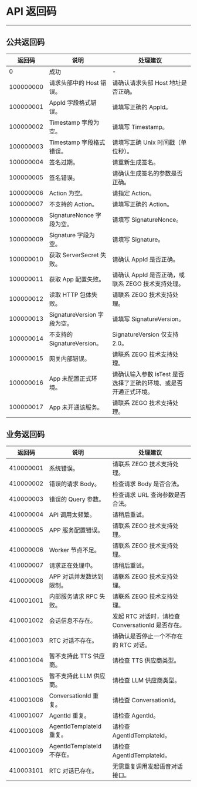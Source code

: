 # API 返回码

- - -

## 公共返回码

| 返回码 | 说明 | 处理建议 |
| --- | --- | --- |
| 0 | 成功 | - |
| 100000000 | 请求头部中的 Host 错误。 | 请确认请求头部 Host 地址是否正确。 |
| 100000001 | AppId 字段格式错误。 | 请填写正确的 AppId。 |
| 100000002 | Timestamp 字段为空。 | 请填写 Timestamp。 |
| 100000003 | Timestamp 字段格式错误。 | 请填写正确 Unix 时间戳（单位秒）。 |
| 100000004 | 签名过期。 | 请重新生成签名。 |
| 100000005 | 签名错误。 | 请确认生成签名的参数是否正确。 |
| 100000006 | Action 为空。 | 请指定 Action。 |
| 100000007 | 不支持的 Action。 | 请填写正确的 Action。 |
| 100000008 | SignatureNonce 字段为空。 | 请填写 SignatureNonce。 |
| 100000009 | Signature 字段为空。 | 请填写 Signature。 |
| 100000010 | 获取 ServerSecret 失败。 | 请确认 AppId 是否正确。 |
| 100000011 | 获取 App 配置失败。 | 请确认 AppId 是否正确，或联系 ZEGO 技术支持处理。 |
| 100000012 | 读取 HTTP 包体失败。 | 请联系 ZEGO 技术支持处理。 |
| 100000013 | SignatureVersion 字段为空。 | 请填写 SignatureVersion。 |
| 100000014 | 不支持的 SignatureVersion。 | SignatureVersion 仅支持 2.0。 |
| 100000015 | 网关内部错误。 | 请联系 ZEGO 技术支持处理。 |
| 100000016 | App 未配置正式环境。 | 请确认输入参数 isTest 是否选择了正确的环境、或是否开通正式环境。 |
| 100000017 | App 未开通该服务。 | 请联系 ZEGO 技术支持处理。 |

## 业务返回码

| 返回码    | 说明                       | 处理建议                          |
| --------- | -------------------------- | --------------------------------- |
| 410000001 | 系统错误。                 | 请联系 ZEGO 技术支持处理。        |
| 410000002 | 错误的请求 Body。          | 检查请求 Body 是否合法。          |
| 410000003 | 错误的 Query 参数。        | 检查请求 URL 查询参数是否合法。   |
| 410000004 | API 调用太频繁。           | 请稍后重试。                |
| 410000005 | APP 服务配置错误。         | 请联系 ZEGO 技术支持处理。        |
| 410000006 | Worker 节点不足。          | 请联系 ZEGO 技术支持处理。        |
| 410000007 | 请求正在处理中。 | 请稍后重试。        |
| 410000008 | APP 对话并发数达到限制。   | 请联系 ZEGO 技术支持处理。        |
| 410001001 | 内部服务请求 RPC 失败。    | 请联系 ZEGO 技术支持处理。        |
| 410001002 | 会话信息不存在。           | 发起 RTC 对话时，请检查 ConversationId 是否存在。   |
| 410001003 | RTC 对话不存在。           | 请确认是否停止一个不存在的 RTC 对话。 |
| 410001004 | 暂不支持此 TTS 供应商。       | 请检查 TTS 供应商类型。             |
| 410001005 | 暂不支持此 LLM 供应商。       | 请检查 LLM 供应商类型。             |
| 410001006 | ConversationId 重复。       | 请检查 ConversationId。            |
| 410001007 | AgentId 重复。              | 请检查 AgentId。                   |
| 410001008 | AgentIdTemplateId 重复。          | 请检查 AgentIdTemplateId。         |
| 410001009 | AgentIdTemplateId 不存在。        | 请检查 AgentIdTemplateId。         |
| 410003101 | RTC 对话已存在。            | 无需重复调用发起语音对话接口。   |
